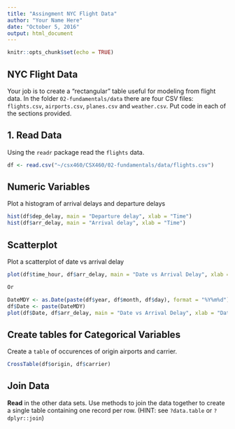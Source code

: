 ```yaml
---
title: "Assingment NYC Flight Data"
author: "Your Name Here"
date: "October 5, 2016"
output: html_document
---
```


```r
knitr::opts_chunk$set(echo = TRUE)
```

## NYC Flight Data

Your job is to create a "rectangular" table useful for modeling from flight data. In the folder `02-fundamentals/data` there are four CSV files: `flights.csv`, `airports.csv`, `planes.csv` and `weather.csv`.  Put code in each of the sections provided.

## 1. Read Data

Using the `readr` package read the `flights` data.

```r
df <- read.csv("~/csx460/CSX460/02-fundamentals/data/flights.csv")
```

## Numeric Variables  

Plot a histogram of arrival delays and departure delays 

```r
hist(df$dep_delay, main = "Departure delay", xlab = "Time")
hist(df$arr_delay, main = "Arrival delay", xlab = "Time")

```

## Scatterplot

Plot a scatterplot of date vs arrival delay 

```r

plot(df$time_hour, df$arr_delay, main = "Date vs Arrival Delay", xlab = "Date", ylab = "Arrival Delay")

Or

DateMDY <- as.Date(paste(df$year, df$month, df$day), format = "%Y%m%d")
df$Date <- paste(DateMDY)
plot(df$Date, df$arr_delay, main = "Date vs Arrival Delay", xlab = "Date", ylab = "Arrival Delay")
```



## Create tables for Categorical Variables

Create a `table` of occurences of origin airports and carrier.

```r

CrossTable(df$origin, df$carrier)

```


## Join Data

**Read** in the other data sets. Use methods to join the data together to create a single table containing one record per row.  (HINT: see `?data.table` or `?dplyr::join`)

```r

```



